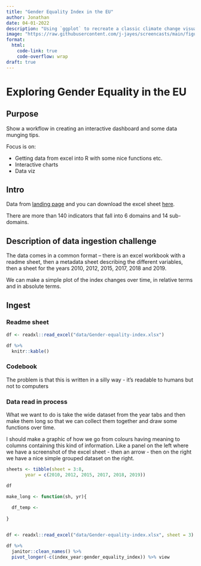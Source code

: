 ```yaml
---
title: "Gender Equality Index in the EU"
author: Jonathan
date: 04-01-2022
description: "Using `ggplot` to recreate a classic climate change visualization."
image: "https://raw.githubusercontent.com/j-jayes/screencasts/main/figures/Show_your_stripes.jpeg"
format: 
  html:
    code-link: true
    code-overflow: wrap
draft: true
---
```


# Exploring Gender Equality in the EU

## Purpose

Show a workflow in creating an interactive dashboard and some data munging tips.

Focus is on:

- Getting data from excel into R with some nice functions etc.
- Interactive charts
- Data viz

## Intro

Data from [landing page](https://eige.europa.eu/gender-equality-index/2021) and you can download the excel sheet [here](https://eige.europa.eu/sites/all/modules/custom/eige_gei/app/content/downloads/gender-equality-index-2013-2015-2017-2019-2020-2021.xlsx).

There are more than 140 indicators that fall into 6 domains and 14 sub-domains.

## Description of data ingestion challenge

The data comes in a common format -- there is an excel workbook with a readme sheet, then a metadata sheet describing the different variables, then a sheet for the years 2010, 2012, 2015, 2017, 2018 and 2019.

We can make a simple plot of the index changes over time, in relative terms and in absolute terms.

## Ingest

### Readme sheet

```r
df <- readxl::read_excel("data/Gender-equality-index.xlsx")

df %>% 
  knitr::kable()
```

### Codebook

The problem is that this is written in a silly way - it's readable to humans but not to computers

### Data read in process

What we want to do is take the wide dataset from the year tabs and then make them long so that we can collect them together and draw some functions over time.

I should make a graphic of how we go from colours having meaning to columns containing this kind of information. Like a panel on the left where we have a screenshot of the excel sheet - then an arrow - then on the right we have a nice simple grouped dataset on the right.

```r
sheets <- tibble(sheet = 3:8,
       year = c(2010, 2012, 2015, 2017, 2018, 2019))

df

make_long <- function(sh, yr){
  
  df_temp <- 
  
}


df <- readxl::read_excel("data/Gender-equality-index.xlsx", sheet = 3)

df %>%
  janitor::clean_names() %>% 
  pivot_longer(-c(index_year:gender_equality_index)) %>% view
```

